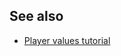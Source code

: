 {{Lua/Function |
  prototype = Player:SetNetworkValue(string {{Arg|key}}, object {{Arg|value}}) |
  description = The equivalent of running Player:SetValue on the server and having every client run Player:SetValue.
}}

==See also==

* [[Lua/Tutorials/Player values|Player values tutorial]]